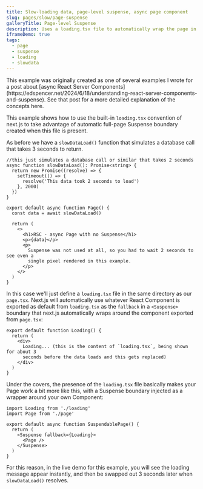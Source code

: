 ```yaml
---
title: Slow-loading data, page-level suspense, async page component
slug: pages/slow/page-suspense
galleryTitle: Page-level Suspense
description: Uses a loading.tsx file to automatically wrap the page in a Suspense boundary
iframeDemo: true
tags:
  - page
  - suspense
  - loading
  - slowdata
---
```


<Callout type="note">
  This example was originally created as one of several examples I wrote for a
  post about [async React Server
  Components](https://edspencer.net/2024/6/18/understanding-react-server-components-and-suspense).
  See that post for a more detailed explanation of the concepts here.
</Callout>

This example shows how to use the built-in `loading.tsx` convention of next.js to take advantage of automatic full-page Suspense boundary created when this file is present.

As before we have a `slowDataLoad()` function that simulates a database call that takes 3 seconds to return.

```app/page.tsx
//this just simulates a database call or similar that takes 2 seconds
async function slowDataLoad(): Promise<string> {
  return new Promise((resolve) => {
    setTimeout(() => {
      resolve('This data took 2 seconds to load')
    }, 2000)
  })
}

export default async function Page() {
  const data = await slowDataLoad()

  return (
    <>
      <h1>RSC - async Page with no Suspense</h1>
      <p>{data}</p>
      <p>
        Suspense was not used at all, so you had to wait 2 seconds to see even a
        single pixel rendered in this example.
      </p>
    </>
  )
}
```

In this case we'll just define a `loading.tsx` file in the same directory as our `page.tsx`. Next.js will automatically use whatever React Component is exported as default from `loading.tsx` as the `fallback` in a `<Suspense>` boundary that next.js automatically wraps around the component exported from `page.tsx`:

```app/loading.tsx
export default function Loading() {
  return (
    <div>
      Loading... (this is the content of `loading.tsx`, being shown for about 3
      seconds before the data loads and this gets replaced)
    </div>
  )
}
```

Under the covers, the presence of the `loading.tsx` file basically makes your Page work a bit more like this, with a Suspense boundary injected as a wrapper around your own Component:

```app/page-wrapper.tsx
import Loading from './loading'
import Page from './page'

export default async function SuspendablePage() {
  return (
    <Suspense fallback={Loading}>
      <Page />
    </Suspense>
  )
}
```

For this reason, in the live demo for this example, you will see the loading message appear instantly, and then be swapped out 3 seconds later when `slowDataLoad()` resolves.

